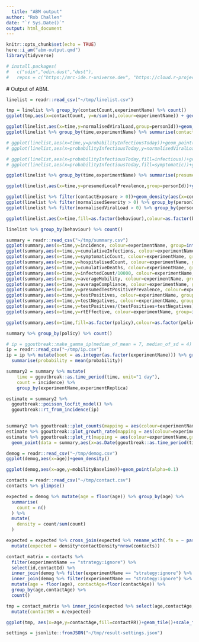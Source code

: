 ```yaml
---
  title: "ABM output"
author: "Rob Challen"
date: "`r Sys.Date()`"
output: html_document
---
```




```r
knitr::opts_chunk$set(echo = TRUE)
here::i_am("abm-output.qmd")
library(tidyverse)

# install.packages(
#   c("odin","odin.dust","dust"),
#   repos = c("https://mrc-ide.r-universe.dev", "https://cloud.r-project.org"))

``` 
  
  # Output of ABM.


```r
linelist = readr::read_csv("~/tmp/linelist.csv")

tmp = linelist %>% group_by(contactCount,experimentName) %>% count()
ggplot(tmp,aes(x=contactCount, y=n/sum(n),colour=experimentName)) + geom_line() + scale_x_continuous(trans="log1p")

```


```r
ggplot(linelist,aes(x=time,y=normalisedViralLoad,group=personId))+geom_line(alpha=0.01)+facet_wrap(~experimentName)
ggplot(linelist %>% group_by(time,experimentName) %>% summarise(contactExposure=mean(contactExposure)),aes(x=time,y=contactExposure,colour = experimentName))+geom_line()

# ggplot(linelist,aes(x=time,y=probabilityInfectiousToday))+geom_point(alpha=0.1)+facet_wrap(~experimentName)
# ggplot(linelist,aes(x=probabilityInfectiousToday,y=normalisedViralLoad))+geom_point(alpha=0.1)

# ggplot(linelist,aes(x=probabilityInfectiousToday,fill=infectious))+geom_density(alpha=0.4)+facet_wrap(~experimentName,scales = "free_y")
# ggplot(linelist,aes(x=probabilityInfectiousToday,fill=symptomatic))+geom_density(alpha=0.4)+facet_wrap(~experimentName,scales = "free_y")

ggplot(linelist %>% group_by(time,experimentName) %>% summarise(presumedLocalPrevalence=mean(presumedLocalPrevalence)),aes(x=time,y=presumedLocalPrevalence,colour = experimentName))+geom_line()

ggplot(linelist,aes(x=time,y=presumedLocalPrevalence,group=personId))+geom_line(alpha=0.01)+facet_wrap(~experimentName)

ggplot(linelist %>% filter(contactExposure > 0))+geom_density(aes(x=contactExposure, colour=experimentName))
ggplot(linelist %>% filter(normalisedSeverity > 0) %>% group_by(personId,experimentName) %>% summarise(normalisedSeverity = max(normalisedSeverity)))+geom_density(aes(x=normalisedSeverity, colour=experimentName))
ggplot(linelist %>% filter(normalisedViralLoad > 0) %>% group_by(personId,experimentName) %>% summarise(normalisedViralLoad = max(normalisedViralLoad)))+geom_density(aes(x=normalisedViralLoad, colour=experimentName))

ggplot(linelist,aes(x=time,fill=as.factor(behaviour),colour=as.factor(behaviour)))+geom_bar()+facet_wrap(~experimentName,scales = "free_y")

linelist %>% group_by(behaviour) %>% count()
```


```r
summary = readr::read_csv("~/tmp/summary.csv")
ggplot(summary,aes(x=time,y=incidence, colour=experimentName, group=interaction(experimentName,experimentReplica)))+geom_line()
ggplot(summary,aes(x=time,y=cumulativeInfections, colour=experimentName, group=interaction(experimentName,experimentReplica)))+geom_line()
ggplot(summary,aes(x=time,y=symptomaticCount, colour=experimentName, group=interaction(experimentName,experimentReplica)))+geom_line()
ggplot(summary,aes(x=time,y=hospitalisedCount, colour=experimentName, group=interaction(experimentName,experimentReplica)))+geom_line()
ggplot(summary,aes(x=time,y=cumulativeDeaths, colour=experimentName, group=interaction(experimentName,experimentReplica)))+geom_line()
ggplot(summary,aes(x=time,y=infectedCount/10000, colour=experimentName, group=interaction(experimentName,experimentReplica)))+geom_line()+ylab("actual prevalence")
ggplot(summary,aes(x=time,y=averageMobility, colour=experimentName, group=interaction(experimentName,experimentReplica)))+geom_line()
ggplot(summary,aes(x=time,y=averageCompliance, colour=experimentName, group=interaction(experimentName,experimentReplica)))+geom_line()
ggplot(summary,aes(x=time,y=presumedTestPositivePrevalence, colour=experimentName, group=interaction(experimentName,experimentReplica)))+geom_line()
ggplot(summary,aes(x=time,y=testPositives, colour=experimentName, group=interaction(experimentName,experimentReplica)))+geom_line()
ggplot(summary,aes(x=time,y=testNegatives, colour=experimentName, group=interaction(experimentName,experimentReplica)))+geom_line()
ggplot(summary,aes(x=time,y=testPositives/(testPositives+testNegatives), colour=experimentName, group=interaction(experimentName,experimentReplica)))+geom_line()
ggplot(summary,aes(x=time,y=rtEffective, colour=experimentName, group=interaction(experimentName,experimentReplica)))+geom_line()+coord_cartesian(ylim=c(0,5))

ggplot(summary,aes(x=time,fill=as.factor(policy),colour=as.factor(policy),y=1))+geom_bar(stat="identity")

summary %>% group_by(policy) %>% count()
```



```r

# ip = ggoutbreak::make_gamma_ip(median_of_mean = 7, median_of_sd = 4)
ip = readr::read_csv("~/tmp/ip.csv")
ip = ip %>% mutate(boot = as.integer(as.factor(experimentName))) %>% group_by(boot,tau) %>%
  summarise(probability = mean(probability))

summary2 = summary %>% mutate(
    time = ggoutbreak::as.time_period(time, unit="1 day"),
    count = incidence) %>%
    group_by(experimentName,experimentReplica)

estimate = summary2 %>%
  ggoutbreak::poisson_locfit_model() %>%
  ggoutbreak::rt_from_incidence(ip)
  

summary2 %>% ggoutbreak::plot_counts(mapping = aes(colour=experimentName, group=interaction(experimentName,experimentReplica)))
estimate %>% ggoutbreak::plot_growth_rate(mapping = aes(colour=experimentName,group=interaction(experimentName,experimentReplica)))
estimate %>% ggoutbreak::plot_rt(mapping = aes(colour=experimentName,group=interaction(experimentName,experimentReplica))) +
  geom_point(data = summary,aes(x=as.Date(ggoutbreak::as.time_period(time, unit="1 day")),y=rtEffective, colour=experimentName))

```


```r
demog = readr::read_csv("~/tmp/demog.csv")
ggplot(demog,aes(x=age))+geom_density()

ggplot(demog,aes(x=age,y=mobilityBaseline))+geom_point(alpha=0.1)
```

```r
contacts = readr::read_csv("~/tmp/contact.csv")
contacts %>% glimpse()

expected = demog %>% mutate(age = floor(age)) %>% group_by(age) %>%
  summarise(
    count = n()
  ) %>% 
  mutate(
    density = count/sum(count)
  )

expected = expected %>% cross_join(expected %>% rename_with(.fn = ~ paste0("contact",stringr::str_to_title(.x)))) %>%
  mutate(expected = density*contactDensity*nrow(contacts))

contact_matrix = contacts %>% 
  filter(experimentName == "strategy:ignore") %>%
  select(id,contactId) %>% 
  inner_join(demog %>% filter(experimentName == "strategy:ignore") %>% select(age,id), by="id") %>%
  inner_join(demog %>% filter(experimentName == "strategy:ignore") %>% select(contactAge = age,contactId=id), by="contactId") %>%
  mutate(age = floor(age), contactAge=floor(contactAge)) %>%
  group_by(age,contactAge) %>%
  count()

tmp = contact_matrix %>% inner_join(expected %>% select(age,contactAge,expected), by = join_by(age, contactAge)) %>%
  mutate(contactRR = n/expected)

ggplot(tmp, aes(x=age,y=contactAge,fill=contactRR))+geom_tile()+scale_fill_viridis_c(limits=c(0.5, 2), oob=scales::squish)

```


```r
settings = jsonlite::fromJSON("~/tmp/result-settings.json")


```